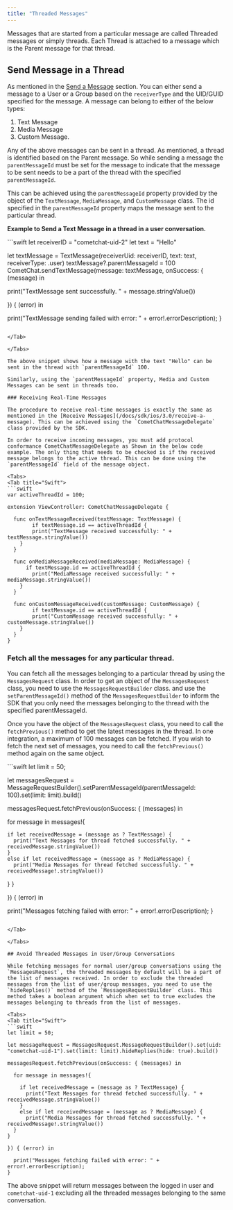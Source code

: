 ```yaml
---
title: "Threaded Messages"
---
```




Messages that are started from a particular message are called Threaded messages or simply threads. Each Thread is attached to a message which is the Parent message for that thread.

## Send Message in a Thread

As mentioned in the [Send a Message](/docs/sdk/ios/3.0/send-a-message) section. You can either send a message to a User or a Group based on the `receiverType` and the UID/GUID specified for the message. A message can belong to either of the below types:

1. Text Message
2. Media Message
3. Custom Message.

Any of the above messages can be sent in a thread. As mentioned, a thread is identified based on the Parent message. So while sending a message the `parentMessageId` must be set for the message to indicate that the message to be sent needs to be a part of the thread with the specified `parentMessageId`.

This can be achieved using the `parentMessageId` property provided by the object of the `TextMessage`, `MediaMessage`, and `CustomMessage` class. The id specified in the `parentMessageId` property maps the message sent to the particular thread.

**Example to Send a Text Message in a thread in a user conversation.**

<Tabs>
<Tab title="Swift">
```swift
let receiverID = "cometchat-uid-2"
let text = "Hello"

let textMessage = TextMessage(receiverUid: receiverID, text: text, receiverType: .user)
textMessage?.parentMessageId = 100
CometChat.sendTextMessage(message: textMessage, onSuccess: { (message) in

  print("TextMessage sent successfully. " + message.stringValue())

}) { (error) in

  print("TextMessage sending failed with error: " + error!.errorDescription);
}
```

</Tab>

</Tabs>

The above snippet shows how a message with the text "Hello" can be sent in the thread with `parentMessageId` 100.

Similarly, using the `parentMessageId` property, Media and Custom Messages can be sent in threads too.

### Receiving Real-Time Messages

The procedure to receive real-time messages is exactly the same as mentioned in the [Receive Messages](/docs/sdk/ios/3.0/receive-a-message). This can be achieved using the `CometChatMessageDelegate` class provided by the SDK.

In order to receive incoming messages, you must add protocol conformance CometChatMessageDelegate as Shown in the below code example. The only thing that needs to be checked is if the received message belongs to the active thread. This can be done using the `parentMessageId` field of the message object.

<Tabs>
<Tab title="Swift">
```swift
var activeThreadId = 100;

extension ViewController: CometChatMessageDelegate {

  func onTextMessageReceived(textMessage: TextMessage) {
		if textMessage.id == activeThreadId {
    	print("TextMessage received successfully: " + textMessage.stringValue())
    }
  }

  func onMediaMessageReceived(mediaMessage: MediaMessage) {
	  if textMessage.id == activeThreadId {
    	print("MediaMessage received successfully: " + mediaMessage.stringValue())
    }
  }
  
  func onCustomMessageReceived(customMessage: CustomMessage) {
		if textMessage.id == activeThreadId {
    	print("CustomMessage received successfully: " + customMessage.stringValue())
    }
  }
}
```

</Tab>

</Tabs>

### Fetch all the messages for any particular thread.

You can fetch all the messages belonging to a particular thread by using the `MessagesRequest` class. In order to get an object of the `MessagesRequest` class, you need to use the `MessagesRequestBuilder` class. and use the `setParentMessageId()` method of the `MessagesRequestBuilder` to inform the SDK that you only need the messages belonging to the thread with the specified parentMessageId.

Once you have the object of the `MessagesRequest` class, you need to call the `fetchPrevious()` method to get the latest messages in the thread. In one integration, a maximum of 100 messages can be fetched. If you wish to fetch the next set of messages, you need to call the `fetchPrevious()` method again on the same object.

<Tabs>
<Tab title="Swift">
```swift
let limit = 50;

let messagesRequest = MessageRequestBuilder().setParentMessageId(parentMessageId: 100).set(limit: limit).build()

messagesRequest.fetchPrevious(onSuccess: { (messages) in

  for message in messages!{

    if let receivedMessage = (message as ? TextMessage) {
      print("Text Messages for thread fetched successfully. " + receivedMessage.stringValue())
    }
    else if let receivedMessage = (message as ? MediaMessage) {
      print("Media Messages for thread fetched successfully. " + receivedMessage!.stringValue())
  }
}

}) { (error) in

  print("Messages fetching failed with error: " + error!.errorDescription);
}
```

</Tab>

</Tabs>

## Avoid Threaded Messages in User/Group Conversations

While fetching messages for normal user/group conversations using the `MessagesRequest`, the threaded messages by default will be a part of the list of messages received. In order to exclude the threaded messages from the list of user/group messages, you need to use the `hideReplies()` method of the `MessagesRequestBuilder` class. This method takes a boolean argument which when set to true excludes the messages belonging to threads from the list of messages.

<Tabs>
<Tab title="Swift">
```swift
let limit = 50;

let messageRequest = MessagesRequest.MessageRequestBuilder().set(uid: "cometchat-uid-1").set(limit: limit).hideReplies(hide: true).build()
       
messagesRequest.fetchPrevious(onSuccess: { (messages) in

  for message in messages!{

    if let receivedMessage = (message as ? TextMessage) {
      print("Text Messages for thread fetched successfully. " + receivedMessage.stringValue())
    }
    else if let receivedMessage = (message as ? MediaMessage) {
      print("Media Messages for thread fetched successfully. " + receivedMessage!.stringValue())
  }
}

}) { (error) in

  print("Messages fetching failed with error: " + error!.errorDescription);
}
```

</Tab>

</Tabs>

The above snippet will return messages between the logged in user and `cometchat-uid-1` excluding all the threaded messages belonging to the same conversation.
